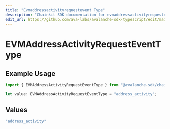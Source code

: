 ```yaml
---
title: "Evmaddressactivityrequestevent Type"
description: "Chainkit SDK documentation for evmaddressactivityrequestevent type"
edit_url: https://github.com/ava-labs/avalanche-sdk-typescript/edit/main/chainkit/docs/models/components/evmaddressactivityrequesteventtype.md
---
```


# EVMAddressActivityRequestEventType

## Example Usage

```typescript
import { EVMAddressActivityRequestEventType } from "@avalanche-sdk/chainkit/models/components";

let value: EVMAddressActivityRequestEventType = "address_activity";
```

## Values

```typescript
"address_activity"
```
